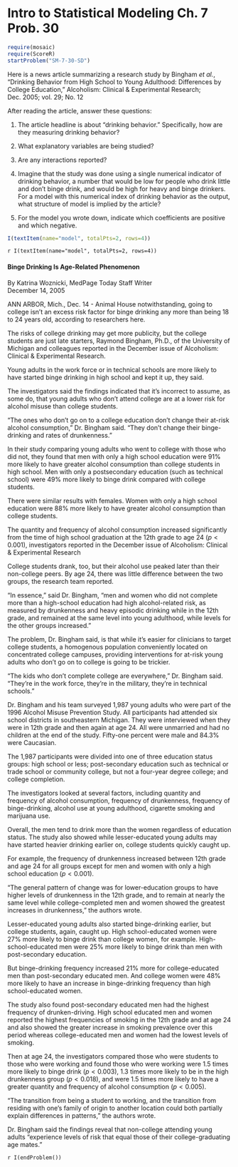 Intro to Statistical Modeling Ch. 7 Prob. 30
========================================================
```r
require(mosaic)
require(ScoreR)
startProblem("SM-7-30-SD")
```

Here is a news article summarizing a research study by Bingham *et al.*, "Drinking Behavior from High School to Young Adulthood: Differences by College Education," Alcoholism: Clinical & Experimental Research; Dec. 2005; vol. 29; No. 12

After reading the article, answer these questions:

1. The article headline is about "drinking behavior."  Specifically, how are they measuring drinking behavior?
  
2. What explanatory variables are being studied?  

3. Are any interactions reported?

4. Imagine that the study was done using a single numerical indicator of
drinking behavior, a number that would be low for people who drink little and don't binge drink, and would be high for heavy and binge drinkers.  
For a model with this numerical index of drinking behavior as the output, what structure of model is implied by the article?

5. For the model you wrote down, indicate which coefficients are positive and which negative.

```r
I(textItem(name="model", totalPts=2, rows=4))
```

`r I(textItem(name="model", totalPts=2, rows=4))`

#### Binge Drinking Is Age-Related Phenomenon     
By Katrina Woznicki, MedPage Today Staff Writer     
December 14, 2005     
 
ANN ARBOR, Mich., Dec. 14 - Animal House notwithstanding, going to college isn't an excess risk factor for binge drinking any more than being 18 to 24 years old, according to researchers here.

The risks of college drinking may get more publicity, but the college students are just late starters, Raymond Bingham, Ph.D., of the University of Michigan and colleagues reported in the December issue of Alcoholism: Clinical & Experimental Research.

Young adults in the work force or in technical schools are more likely to have started binge drinking in high school and kept it up, they said.

The investigators said the findings indicated that it's incorrect to assume, as some do, that young adults who don't attend college are at a lower risk for alcohol misuse than college students.

"The ones who don't go on to a college education don't change their at-risk alcohol consumption," Dr. Bingham said. "They don't change their binge-drinking and rates of drunkenness."

In their study comparing young adults who went to college with those who did not, they found that men with only a high school education were 91% more likely to have greater alcohol consumption than college students in high school. Men with only a postsecondary education (such as technical school) were 49% more likely to binge drink compared with college students.

There were similar results with females. Women with only a high school education were 88% more likely to have greater alcohol consumption than college students.

The quantity and frequency of alcohol consumption increased significantly from the time of high school graduation at the 12th grade to age 24 ($p<0.001$), investigators reported in the December issue of Alcoholism: Clinical & Experimental Research

College students drank, too, but their alcohol use peaked later than their non-college peers. By age 24, there was little difference between the two groups, the research team reported.

"In essence," said Dr. Bingham, "men and women who did not complete more than a high-school education had high alcohol-related risk, as measured by drunkenness and heavy episodic drinking while in the 12th grade, and remained at the same level into young adulthood, while levels for the other groups increased."

The problem, Dr. Bingham said, is that while it's easier for clinicians to target college students, a homogenous population conveniently located on concentrated college campuses, providing interventions for at-risk young adults who don't go on to college is going to be trickier.

"The kids who don't complete college are everywhere," Dr. Bingham said. "They're in the work force, they're in the military, they're in technical schools."

Dr. Bingham and his team surveyed 1,987 young adults who were part of the 1996 Alcohol Misuse Prevention Study. All participants had attended six school districts in southeastern Michigan. They were interviewed when they were in 12th grade and then again at age 24. All were unmarried and had no children at the end of the study. Fifty-one percent were male and 84.3% were Caucasian.

The 1,987 participants were divided into one of three education status groups: high school or less; post-secondary education such as technical or trade school or community college, but not a four-year degree college; and college completion.

The investigators looked at several factors, including quantity and frequency of alcohol consumption, frequency of drunkenness, frequency of binge-drinking, alcohol use at young adulthood, cigarette smoking and marijuana use.

Overall, the men tend to drink more than the women regardless of education status. The study also showed while lesser-educated young adults may have started heavier drinking earlier on, college students quickly caught up.

For example, the frequency of drunkenness increased between 12th grade and age 24 for all groups except for men and women with only a high school education ($p<0.001$).

"The general pattern of change was for lower-education groups to have higher levels of drunkenness in the 12th grade, and to remain at nearly the same level while college-completed men and women showed the greatest increases in drunkenness," the authors wrote.

Lesser-educated young adults also started binge-drinking earlier, but college students, again, caught up. High school-educated women were 27% more likely to binge drink than college women, for example. High-school-educated men were 25% more likely to binge drink than men with post-secondary education.

But binge-drinking frequency increased 21% more for college-educated men than post-secondary educated men. And college women were 48%  more likely to have an increase in binge-drinking frequency than high school-educated women.

The study also found post-secondary educated men had the highest frequency of drunken-driving. High school educated men and women reported the highest frequencies of smoking in the 12th grade and at age 24 and also showed the greater increase in smoking prevalence over this period whereas college-educated men and women had the lowest levels of smoking.

Then at age 24, the investigators compared those who were students to those who were working and found those who were working were 1.5 times more likely to binge drink ($p<0.003$), 1.3 times more likely to be in the high drunkenness group ($p<0.018$), and were 1.5 times more likely to have a greater quantity and frequency of alcohol consumption ($p<0.005$).

"The transition from being a student to working, and the transition from residing with one's family of origin to another location could both partially explain differences in patterns," the authors wrote.

Dr. Bingham said the findings reveal that non-college attending young adults "experience levels of risk that equal those of their college-graduating age mates."

`r I(endProblem())`

